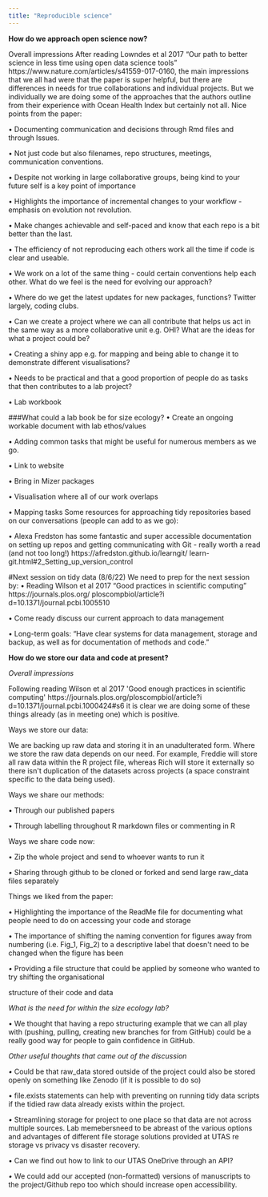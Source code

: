 ```yaml
---
title: "Reproducible science"
---
```


**How do we approach open science now?**

Overall impressions After reading Lowndes et al 2017 "Our path to better science in less time using open data science tools" https://www.nature.com/articles/s41559-017-0160, the main impressions that we all had were that the paper is super helpful, but there are differences in needs for true collaborations and individual projects.
But we individually we are doing some of the approaches that the authors outline from their experience with Ocean Health Index but certainly not all.
Nice points from the paper:

• Documenting communication and decisions through Rmd files and through Issues.

• Not just code but also filenames, repo structures, meetings, communication conventions.

• Despite not working in large collaborative groups, being kind to your future self is a key point of importance

• Highlights the importance of incremental changes to your workflow - emphasis on evolution not revolution.

• Make changes achievable and self-paced and know that each repo is a bit better than the last.

• The efficiency of not reproducing each others work all the time if code is clear and useable.

• We work on a lot of the same thing - could certain conventions help each other.
What do we feel is the need for evolving our approach?

• Where do we get the latest updates for new packages, functions?
Twitter largely, coding clubs.

• Can we create a project where we can all contribute that helps us act in the same way as a more collaborative unit e.g.
OHI?
What are the ideas for what a project could be?

• Creating a shiny app e.g. for mapping and being able to change it to demonstrate different visualisations?

• Needs to be practical and that a good proportion of people do as tasks that then contributes to a lab project?

• Lab workbook

###What could a lab book be for size ecology?
• Create an ongoing workable document with lab ethos/values

• Adding common tasks that might be useful for numerous members as we go.

• Link to website

• Bring in Mizer packages

• Visualisation where all of our work overlaps

• Mapping tasks Some resources for approaching tidy repositories based on our conversations (people can add to as we go):

• Alexa Fredston has some fantastic and super accessible documentation on setting up repos and getting communicating with Git - really worth a read (and not too long!) https://afredston.github.io/learngit/ learn-git.html#2_Setting_up_version_control

#Next session on tidy data (8/6/22) We need to prep for the next session by: • Reading Wilson et al 2017 "Good practices in scientific computing" https://journals.plos.org/ ploscompbiol/article?i
d=10.1371/journal.pcbi.1005510

• Come ready discuss our current approach to data management

• Long-term goals: "Have clear systems for data management, storage and backup, as well as for documentation of methods and code."

**How do we store our data and code at present?**

*Overall impressions*

Following reading Wilson et al 2017 \'Good enough practices in scientific computing\' https://journals.plos.org/ploscompbiol/article?i
d=10.1371/journal.pcbi.1000424#s6 it is clear we are doing some of these things already (as in meeting one) which is positive.

Ways we store our data:

We are backing up raw data and storing it in an unadulterated form.
Where we store the raw data depends on our need.
For example, Freddie will store all raw data within the R project file, whereas Rich will store it externally so there isn\'t duplication of the datasets across projects (a space constraint specific to the data being used).

Ways we share our methods:

• Through our published papers

• Through labelling throughout R markdown files or commenting in R

Ways we share code now:

• Zip the whole project and send to whoever wants to run it

*•* Sharing through github to be cloned or forked and send large raw_data files separately

Things we liked from the paper:

• Highlighting the importance of the ReadMe file for documenting what people need to do on accessing your code and storage

• The importance of shifting the naming convention for figures away from numbering (i.e. Fig_1, Fig_2) to a descriptive label that doesn\'t need to be changed when the figure has been

*•* Providing a file structure that could be applied by someone who wanted to try shifting the organisational

structure of their code and data

*What is the need for within the size ecology lab?*

• We thought that having a repo structuring example that we can all play with (pushing, pulling, creating new branches for from GitHub) could be a really good way for people to gain confidence in GitHub.

*Other useful thoughts that came out of the discussion*

*•* Could be that raw_data stored outside of the project could also be stored openly on something like Zenodo (if it is possible to do so)

• file.exists statements can help with preventing on running tidy data scripts if the tidied raw data already exists within the project.

*•* Streamlining storage for project to one place so that data are not across multiple sources.
Lab memebersneed to be abreast of the various options and advantages of different file storage solutions provided at UTAS re storage vs privacy vs disaster recovery.

• Can we find out how to link to our UTAS OneDrive through an API?

*•* We could add our accepted (non-formatted) versions of manuscripts to the project/Github repo too which should increase open accessibility.
